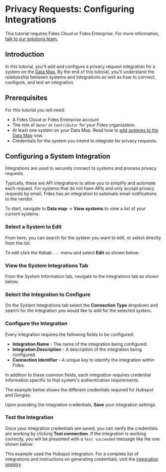 
# Privacy Requests: Configuring Integrations

<TutorialKey duration="10" product="Fides" topic="Privacy Requests" interactive="true"/>

<Callout emoji=""> This tutorial requires Fides Cloud or Fides Enterprise. For more information, [talk to our solutions team.](https://ethyca.com/book-demo?utm_source=docs-site) </Callout>

## Introduction
In this tutorial, you'll add and configure a privacy request integration for a system on the [Data Map.](/docs/tutorials/data-mapping-get-started) By the end of this tutorial, you'll understand the relationship between systems and integrations as well as how to connect, configure, and test an integration.

## Prerequisites

For this tutorial you will need:

* A Fides Cloud or Fides Enterprise account
* The role of `Owner` or `Contributor` for your Fides organization.
* At least one system on your Data Map. Read how to [add systems to the Data Map](/docs/tutorials/data-mapping-adding-systems-manually) now.
* Credentials for the system you intend to integrate for privacy requests.



## Configuring a System Integration

Integrations are used to securely connect to systems and process privacy requests. 

Typically, these are API integrations to allow you to simplify and automate each request. For systems that do not have APIs and only accept privacy requests by email, Fides has an integration to automate email notifications to the vendor. 

To start, navigate to **Data map** → **View systems** to view a list of your current systems. 

### Select a System to Edit

From here, you can search for the system you want to edit, or select directly from the list. 

To edit click the Kebab `...` menu and select **Edit** as shown below:

<Screenshot img="/assets/img/tutorials/privacy-requests-view-systems.gif" description="View list of systems" />


### View the System Integrations Tab

From the System Information tab, navigate to the Integrations tab as shown below:

<Screenshot img="/assets/img/tutorials/privacy-requests-view-integrations.gif" description="View integrations" />

### Select the Integration to Configure
On the System Integrations tab select the **Connection Type** dropdown and search for the integration you would like to add for the selected system. 

<Screenshot img="/assets/img/tutorials/privacy-requests-select-integrations.gif" description="Select the integration for your system" />

### Configure the Integration

Every integration requires the following fields to be configured:

* <span class="nx-absolute -nx-mt-20" id="integration-name"></span>**Integration Name** - The name of the integration being configured.
* <span class="nx-absolute -nx-mt-20" id="integration-description"></span>**Integration Description** - A description of the integration being configured.
* <span class="nx-absolute -nx-mt-20" id="connection-identifier"></span>**Connection Identifier** - A unique key to identify the integration within Fides.

<Screenshot img="/assets/img/tutorials/privacy-requests-default-fields.gif" description="Complete the default fields for the system integration" />

In addition to these common fields, each integration requires credential information specific to that system's authentication requirements.

The example below shows the different credentials required for Hubspot and Gorgias.

<Screenshot img="/assets/img/tutorials/privacy-requests-credentials.gif" description="Provide credentials for the system integration"/>

Upon providing the integration credentials, **Save** your integration settings.

### Test the Integration

Once your integration credentials are saved, you can verify the credentials are working by clicking **Test connection**.
If the integration is working correctly, you will be presented with a `Test succeeded` message like the one shown below:

<Screenshot img="/assets/img/tutorials/privacy-requests-testing.gif" description="Provide credentials for the system integration"  mw="450" />

This example used the Hubspot integration. For a complete list of integrations and instructions on generating credentials, visit the [integration registry](/docs/dev-docs/configuration/integrations).